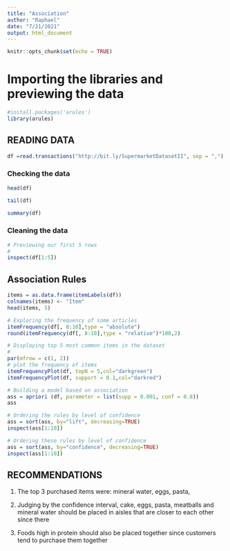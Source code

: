 ---
title: "Association"
author: "Raphael"
date: "7/21/2021"
output: html_document
---


```{r setup, include=FALSE}
knitr::opts_chunk$set(echo = TRUE)
```

# Importing the libraries and previewing the data 

```{r}
#install.packages('arules')
library(arules)
```


## READING DATA
```{r}
df =read.transactions("http://bit.ly/SupermarketDatasetII", sep = ",")
```

### Checking the data
```{r}
head(df)
```

```{r}
tail(df)
```


```{r}
summary(df)
```


### Cleaning the data
```{r}
# Previewing our first 5 rows
#
inspect(df[1:5])
```


## Association Rules
```{r}
items = as.data.frame(itemLabels(df))
colnames(items) <- "Item"
head(items, 5)  
```


```{r}
# Exploring the frequency of some articles 
itemFrequency(df[, 8:10],type = "absolute")
round(itemFrequency(df[, 8:10],type = "relative")*100,2)
```

```{r}
# Displaying top 5 most common items in the dataset 
# 
par(mfrow = c(1, 2))
# plot the frequency of items
itemFrequencyPlot(df, topN = 5,col="darkgreen")
itemFrequencyPlot(df, support = 0.1,col="darkred")
```

```{r}
# Building a model based on association  
ass = apriori (df, parameter = list(supp = 0.001, conf = 0.8))
ass
```


```{r}
# Ordering the rules by level of confidence
ass = sort(ass, by="lift", decreasing=TRUE)
inspect(ass[1:10])
```

```{r}
# Ordering these rules by level of confidence
ass = sort(ass, by="confidence", decreasing=TRUE)
inspect(ass[1:10])
```

## RECOMMENDATIONS

1. The top 3 purchased items were: mineral water, eggs, pasta,

2. Judging by the confidence interval, cake, eggs, pasta, meatballs and mineral water should be placed in aisles that are closer to each other since there 

3. Foods high in protein should also be placed  together since customers tend to purchase them together
